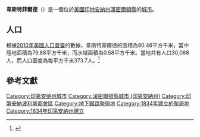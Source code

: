{{noteTA
|G1=USState
|G2=地名
|G3=Unit
}}
{{Infobox settlement
|official_name = 韋斯特菲爾德
|native_name = Westfield
|settlement_type = [[城市|城市]]
|image_skyline = Westfield-indiana-downtown-bank.jpg
|imagesize = 250px
|image_map = Hamilton County Indiana Incorporated and Unincorporated areas Westfield Highlighted 1882700.svg
|mapsize = 250px
|subdivision_type = [[世界政區索引|國家]]
|subdivision_type1 = [[美国州份|州份]]
|subdivision_type2 = [[印地安納州行政区划|縣]]
|subdivision_name = [[美国|美国]]
|subdivision_name1 = [[印地安納州|印地安納州]]
|subdivision_name2 = [[漢密爾頓縣_(印地安納州)|漢密爾頓縣]]
|elevation_ft = 886
|elevation_m = 270
|timezone = [[北美东部时区|EST]]
|area_total_km2 = 80.46
|area_land_km2 = 79.88
|area_water_km2 = 0.58
|area_total_sq_mi = 
|area_land_sq_mi = 
|area_water_sq_mi = 
|population_as_of = [[2010年美國人口普查|2010]]
|population_footnotes = 
|population_total = 30068
|population_density_km2 = auto
|population_density_sq_mi = auto
|utc_offset = -5
|coordinates = {{coord|40|01|56|N|86|07|44|W|type:city_region:US|display=inline,title}}
| coor_pinpoint = 
| coordinates_footnotes = 
|timezone_DST = EDT
|utc_offset_DST = -4
|postal_code_type = [[美國郵區編號|郵區編號]]
|postal_code = 46074, 46032, 46033, 46062
|area_code = {{link-en|北美电话区号317|Area code 317|317}}
|blank_name = [[地名信息系统|GNIS ID]]
|blank_info = 445833<ref name="GNIS">{{cite gnis|445833|Westfield}}</ref>
}}
'''韋斯特菲爾德'''（{{lang-en|Westfield}}）是一個位於[[美國|美國]][[印地安納州|印地安納州]][[漢密爾頓縣_(印地安納州)|漢密爾頓縣]]的[[城市|城市]]。

== 人口 ==
根據[[2010年美國人口普查|2010年美國人口普查]]的數據，韋斯特菲爾德的面積為80.46平方千米，當中陸地面積為79.88平方千米，而水域面積為0.58平方千米。當地共有人口30,068人，而人口密度為每平方千米373.7人。<ref name="GR8">{{cite web|url=http://factfinder2.census.gov|publisher=[[美国人口调查局|美国人口调查局]]|accessdate=2011-05-14|title=American FactFinder|archive-date=2011-07-26|archive-url=https://web.archive.org/web/20110726025515/http://factfinder2.census.gov/|dead-url=no}}</ref>

== 參考文獻 ==
{{reflist}}

{{漢密爾頓縣 (印地安納州)}}
{{Authority control}}

{{DEFAULTSORT:Westfield, Indiana}}
[[Category:印第安纳州城市|Category:印第安纳州城市]]
[[Category:漢密爾頓縣城市_(印第安納州)|Category:漢密爾頓縣城市 (印第安納州)]]
[[Category:印第安納波利斯都會區|Category:印第安納波利斯都會區]]
[[Category:地下鐵路聚居地|Category:地下鐵路聚居地]]
[[Category:1834年建立的聚居地|Category:1834年建立的聚居地]]
[[Category:1834年印第安納州建立|Category:1834年印第安納州建立]]

{{Indiana-geo-stub}}